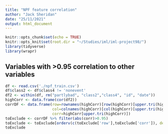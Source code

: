 ```yaml
---
title: "NPF feature correlation"
author: "Jack Sheridan"
date: "25/11/2021"
output: html_document
---
```


```r
knitr::opts_chunk$set(echo = TRUE)
knitr::opts_knit$set(root.dir = "~/Studies/iml/iml-project98/")
library(tidyverse)
library(wrapr)
```
## Variables with >0.95 correlation to other variables

```r

df <- read.csv('./npf_train.csv')
df$class2 <- df$class4 != 'nonevent'
df2 <- within(df, rm("partlybad", "class2","class4", "id", "date"))
highCorr <- data.frame(cor(df2))
corrDF <- data.frame(row=rownames(highCorr)[row(highCorr)[upper.tri(highCorr)]], 
                     col=colnames(highCorr)[col(highCorr)[upper.tri(highCorr)]], 
                     corr=highCorr[upper.tri(highCorr)])
toExclude <- corrDF %>% filter(abs(corr)>0.95)
toExclude <- toExclude[orderv(c(toExclude['row'],toExclude['corr']), decreasing = c(FALSE,TRUE )),]
toExclude
```
